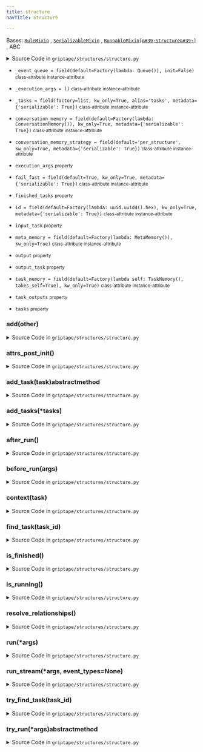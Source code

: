 ```yaml
---
title: structure
navTitle: Structure

---
```


<span id="griptape.structures.structure.Structure"></span>

Bases:
 [`RuleMixin`](../mixins/rule_mixin.mdx#griptape.mixins.rule_mixin.RuleMixin "RuleMixin (griptape.mixins.rule_mixin.RuleMixin)")
,  [`SerializableMixin`](../mixins/serializable_mixin.mdx#griptape.mixins.serializable_mixin.SerializableMixin "SerializableMixin (griptape.mixins.serializable_mixin.SerializableMixin)")
,  [`RunnableMixin[&#39;Structure&#39;]`](../mixins/runnable_mixin.mdx#griptape.mixins.runnable_mixin.RunnableMixin "RunnableMixin (griptape.mixins.runnable_mixin.RunnableMixin)")
, <span title="abc.ABC">ABC</span>

<details><summary>Source Code in <code>griptape&#47;structures&#47;structure.py</code></summary>

```python
@define
class Structure(RuleMixin, SerializableMixin, RunnableMixin["Structure"], ABC):
    id: str = field(default=Factory(lambda: uuid.uuid4().hex), kw_only=True, metadata={"serializable": True})
    _tasks: list[Union[BaseTask, list[BaseTask]]] = field(
        factory=list, kw_only=True, alias="tasks", metadata={"serializable": True}
    )
    conversation_memory: Optional[BaseConversationMemory] = field(
        default=Factory(lambda: ConversationMemory()),
        kw_only=True,
        metadata={"serializable": True},
    )
    conversation_memory_strategy: Literal["per_structure", "per_task"] = field(
        default="per_structure", kw_only=True, metadata={"serializable": True}
    )
    task_memory: TaskMemory = field(
        default=Factory(lambda self: TaskMemory(), takes_self=True),
        kw_only=True,
    )
    meta_memory: MetaMemory = field(default=Factory(lambda: MetaMemory()), kw_only=True)
    fail_fast: bool = field(default=True, kw_only=True, metadata={"serializable": True})
    _execution_args: tuple = ()
    _event_queue: Queue[BaseEvent] = field(default=Factory(lambda: Queue()), init=False)

    def __attrs_post_init__(self) -> None:
        tasks = self._tasks.copy()
        self._tasks.clear()
        self.add_tasks(*tasks)

    def __add__(self, other: BaseTask | list[BaseTask | list[BaseTask]]) -> list[BaseTask]:
        return self.add_tasks(*other) if isinstance(other, list) else self.add_tasks(other)

    @property
    def tasks(self) -> list[BaseTask]:
        tasks = []

        for task in self._tasks:
            if isinstance(task, list):
                tasks.extend(task)
            else:
                tasks.append(task)
        return tasks

    @property
    def execution_args(self) -> tuple:
        return self._execution_args

    @property
    def input_task(self) -> Optional[BaseTask]:
        return self.tasks[0] if self.tasks else None

    @property
    def output_task(self) -> Optional[BaseTask]:
        return self.tasks[-1] if self.tasks else None

    @property
    def output(self) -> BaseArtifact:
        if self.output_task is None:
            raise ValueError("Structure has no output Task. Add a Task to the Structure to generate output.")
        if self.output_task.output is None:
            raise ValueError("Structure's output Task has no output. Run the Structure to generate output.")
        return self.output_task.output

    @property
    def task_outputs(self) -> dict[str, Optional[BaseArtifact]]:
        return {task.id: task.output for task in self.tasks}

    @property
    def finished_tasks(self) -> list[BaseTask]:
        return [s for s in self.tasks if s.is_finished()]

    def is_finished(self) -> bool:
        return all(not s.can_run() for s in self.tasks)

    def is_running(self) -> bool:
        return any(s for s in self.tasks if s.is_running())

    def find_task(self, task_id: str) -> BaseTask:
        if (task := self.try_find_task(task_id)) is not None:
            return task
        raise ValueError(f"Task with id {task_id} doesn't exist.")

    def try_find_task(self, task_id: str) -> Optional[BaseTask]:
        for task in self.tasks:
            if task.id == task_id:
                return task
        return None

    def add_tasks(self, *tasks: BaseTask | list[BaseTask]) -> list[BaseTask]:
        added_tasks = []
        for task in tasks:
            if isinstance(task, list):
                added_tasks.extend(self.add_tasks(*task))
            else:
                added_tasks.append(self.add_task(task))
        return added_tasks

    def context(self, task: BaseTask) -> dict[str, Any]:
        return {"args": self.execution_args, "structure": self}

    def resolve_relationships(self) -> None:
        task_by_id = {}
        for task in self.tasks:
            if task.id in task_by_id:
                raise ValueError(f"Duplicate task with id {task.id} found.")
            task_by_id[task.id] = task

        for task in self.tasks:
            # Ensure parents include this task as a child
            for parent_id in task.parent_ids:
                if parent_id not in task_by_id:
                    raise ValueError(f"Task with id {parent_id} doesn't exist.")
                parent = task_by_id[parent_id]
                if task.id not in parent.child_ids:
                    parent.child_ids.append(task.id)

            # Ensure children include this task as a parent
            for child_id in task.child_ids:
                if child_id not in task_by_id:
                    raise ValueError(f"Task with id {child_id} doesn't exist.")
                child = task_by_id[child_id]
                if task.id not in child.parent_ids:
                    child.parent_ids.append(task.id)

    @observable
    def before_run(self, args: Any) -> None:
        super().before_run(args)
        self._execution_args = args

        [task.reset() for task in self.tasks]

        if self.input_task is not None:
            EventBus.publish_event(
                StartStructureRunEvent(
                    structure_id=self.id,
                    input_task_input=self.input_task.input,
                    input_task_output=self.input_task.output,
                ),
            )

        self.resolve_relationships()

    @observable
    def after_run(self) -> None:
        super().after_run()

        if self.output_task is not None:
            if (
                self.conversation_memory_strategy == "per_structure"
                and self.conversation_memory is not None
                and self.input_task is not None
                and self.output_task.output is not None
            ):
                run = Run(input=self.input_task.input, output=self.output_task.output)

                self.conversation_memory.add_run(run)

            EventBus.publish_event(
                FinishStructureRunEvent(
                    structure_id=self.id,
                    output_task_input=self.output_task.input,
                    output_task_output=self.output_task.output,
                ),
                flush=True,
            )

    @abstractmethod
    def add_task(self, task: BaseTask) -> BaseTask: ...

    @observable
    def run(self, *args) -> Structure:
        self.before_run(args)

        result = self.try_run(*args)

        self.after_run()

        return result

    @observable
    def run_stream(self, *args, event_types: Optional[list[type[BaseEvent]]] = None) -> Iterator[BaseEvent]:
        if event_types is None:
            event_types = [BaseEvent]
        elif FinishStructureRunEvent not in event_types:
            event_types = [*event_types, FinishStructureRunEvent]

        with EventListener(self._event_queue.put, event_types=event_types):
            t = Thread(target=with_contextvars(self.run), args=args)
            t.start()

            while True:
                event = self._event_queue.get()
                if isinstance(event, FinishStructureRunEvent) and event.structure_id == self.id:
                    break
                else:
                    yield event
            t.join()

    @abstractmethod
    def try_run(self, *args) -> Structure: ...
```

</details>

-   `_event_queue = field(default=Factory(lambda: Queue()), init=False)` <small>class-attribute</small> <small>instance-attribute</small>  <span id="griptape.structures.structure.Structure._event_queue"></span> 

-   `_execution_args = ()` <small>class-attribute</small> <small>instance-attribute</small>  <span id="griptape.structures.structure.Structure._execution_args"></span> 

-   `_tasks = field(factory=list, kw_only=True, alias='tasks', metadata={'serializable': True})` <small>class-attribute</small> <small>instance-attribute</small>  <span id="griptape.structures.structure.Structure._tasks"></span> 

-   `conversation_memory = field(default=Factory(lambda: ConversationMemory()), kw_only=True, metadata={'serializable': True})` <small>class-attribute</small> <small>instance-attribute</small>  <span id="griptape.structures.structure.Structure.conversation_memory"></span> 

-   `conversation_memory_strategy = field(default='per_structure', kw_only=True, metadata={'serializable': True})` <small>class-attribute</small> <small>instance-attribute</small>  <span id="griptape.structures.structure.Structure.conversation_memory_strategy"></span> 

-   `execution_args` <small>property</small>  <span id="griptape.structures.structure.Structure.execution_args"></span> 

-   `fail_fast = field(default=True, kw_only=True, metadata={'serializable': True})` <small>class-attribute</small> <small>instance-attribute</small>  <span id="griptape.structures.structure.Structure.fail_fast"></span> 

-   `finished_tasks` <small>property</small>  <span id="griptape.structures.structure.Structure.finished_tasks"></span> 

-   `id = field(default=Factory(lambda: uuid.uuid4().hex), kw_only=True, metadata={'serializable': True})` <small>class-attribute</small> <small>instance-attribute</small>  <span id="griptape.structures.structure.Structure.id"></span> 

-   `input_task` <small>property</small>  <span id="griptape.structures.structure.Structure.input_task"></span> 

-   `meta_memory = field(default=Factory(lambda: MetaMemory()), kw_only=True)` <small>class-attribute</small> <small>instance-attribute</small>  <span id="griptape.structures.structure.Structure.meta_memory"></span> 

-   `output` <small>property</small>  <span id="griptape.structures.structure.Structure.output"></span> 

-   `output_task` <small>property</small>  <span id="griptape.structures.structure.Structure.output_task"></span> 

-   `task_memory = field(default=Factory(lambda self: TaskMemory(), takes_self=True), kw_only=True)` <small>class-attribute</small> <small>instance-attribute</small>  <span id="griptape.structures.structure.Structure.task_memory"></span> 

-   `task_outputs` <small>property</small>  <span id="griptape.structures.structure.Structure.task_outputs"></span> 

-   `tasks` <small>property</small>  <span id="griptape.structures.structure.Structure.tasks"></span> 

<span id="griptape.structures.structure.Structure.__add__"></span>

### **add**(other)

<details><summary>Source Code in <code>griptape&#47;structures&#47;structure.py</code></summary>

```python
def __add__(self, other: BaseTask | list[BaseTask | list[BaseTask]]) -> list[BaseTask]:
    return self.add_tasks(*other) if isinstance(other, list) else self.add_tasks(other)
```

</details>

<span id="griptape.structures.structure.Structure.__attrs_post_init__"></span>

### **attrs_post_init**()

<details><summary>Source Code in <code>griptape&#47;structures&#47;structure.py</code></summary>

```python
def __attrs_post_init__(self) -> None:
    tasks = self._tasks.copy()
    self._tasks.clear()
    self.add_tasks(*tasks)
```

</details>

<span id="griptape.structures.structure.Structure.add_task"></span>

### add_task(task)abstractmethod

<details><summary>Source Code in <code>griptape&#47;structures&#47;structure.py</code></summary>

```python
@abstractmethod
def add_task(self, task: BaseTask) -> BaseTask: ...
```

</details>

<span id="griptape.structures.structure.Structure.add_tasks"></span>

### add_tasks(\*tasks)

<details><summary>Source Code in <code>griptape&#47;structures&#47;structure.py</code></summary>

```python
def add_tasks(self, *tasks: BaseTask | list[BaseTask]) -> list[BaseTask]:
    added_tasks = []
    for task in tasks:
        if isinstance(task, list):
            added_tasks.extend(self.add_tasks(*task))
        else:
            added_tasks.append(self.add_task(task))
    return added_tasks
```

</details>

<span id="griptape.structures.structure.Structure.after_run"></span>

### after_run()

<details><summary>Source Code in <code>griptape&#47;structures&#47;structure.py</code></summary>

```python
@observable
def after_run(self) -> None:
    super().after_run()

    if self.output_task is not None:
        if (
            self.conversation_memory_strategy == "per_structure"
            and self.conversation_memory is not None
            and self.input_task is not None
            and self.output_task.output is not None
        ):
            run = Run(input=self.input_task.input, output=self.output_task.output)

            self.conversation_memory.add_run(run)

        EventBus.publish_event(
            FinishStructureRunEvent(
                structure_id=self.id,
                output_task_input=self.output_task.input,
                output_task_output=self.output_task.output,
            ),
            flush=True,
        )
```

</details>

<span id="griptape.structures.structure.Structure.before_run"></span>

### before_run(args)

<details><summary>Source Code in <code>griptape&#47;structures&#47;structure.py</code></summary>

```python
@observable
def before_run(self, args: Any) -> None:
    super().before_run(args)
    self._execution_args = args

    [task.reset() for task in self.tasks]

    if self.input_task is not None:
        EventBus.publish_event(
            StartStructureRunEvent(
                structure_id=self.id,
                input_task_input=self.input_task.input,
                input_task_output=self.input_task.output,
            ),
        )

    self.resolve_relationships()
```

</details>

<span id="griptape.structures.structure.Structure.context"></span>

### context(task)

<details><summary>Source Code in <code>griptape&#47;structures&#47;structure.py</code></summary>

```python
def context(self, task: BaseTask) -> dict[str, Any]:
    return {"args": self.execution_args, "structure": self}
```

</details>

<span id="griptape.structures.structure.Structure.find_task"></span>

### find_task(task_id)

<details><summary>Source Code in <code>griptape&#47;structures&#47;structure.py</code></summary>

```python
def find_task(self, task_id: str) -> BaseTask:
    if (task := self.try_find_task(task_id)) is not None:
        return task
    raise ValueError(f"Task with id {task_id} doesn't exist.")
```

</details>

<span id="griptape.structures.structure.Structure.is_finished"></span>

### is_finished()

<details><summary>Source Code in <code>griptape&#47;structures&#47;structure.py</code></summary>

```python
def is_finished(self) -> bool:
    return all(not s.can_run() for s in self.tasks)
```

</details>

<span id="griptape.structures.structure.Structure.is_running"></span>

### is_running()

<details><summary>Source Code in <code>griptape&#47;structures&#47;structure.py</code></summary>

```python
def is_running(self) -> bool:
    return any(s for s in self.tasks if s.is_running())
```

</details>

<span id="griptape.structures.structure.Structure.resolve_relationships"></span>

### resolve_relationships()

<details><summary>Source Code in <code>griptape&#47;structures&#47;structure.py</code></summary>

```python
def resolve_relationships(self) -> None:
    task_by_id = {}
    for task in self.tasks:
        if task.id in task_by_id:
            raise ValueError(f"Duplicate task with id {task.id} found.")
        task_by_id[task.id] = task

    for task in self.tasks:
        # Ensure parents include this task as a child
        for parent_id in task.parent_ids:
            if parent_id not in task_by_id:
                raise ValueError(f"Task with id {parent_id} doesn't exist.")
            parent = task_by_id[parent_id]
            if task.id not in parent.child_ids:
                parent.child_ids.append(task.id)

        # Ensure children include this task as a parent
        for child_id in task.child_ids:
            if child_id not in task_by_id:
                raise ValueError(f"Task with id {child_id} doesn't exist.")
            child = task_by_id[child_id]
            if task.id not in child.parent_ids:
                child.parent_ids.append(task.id)
```

</details>

<span id="griptape.structures.structure.Structure.run"></span>

### run(\*args)

<details><summary>Source Code in <code>griptape&#47;structures&#47;structure.py</code></summary>

```python
@observable
def run(self, *args) -> Structure:
    self.before_run(args)

    result = self.try_run(*args)

    self.after_run()

    return result
```

</details>

<span id="griptape.structures.structure.Structure.run_stream"></span>

### run_stream(\*args, event_types=None)

<details><summary>Source Code in <code>griptape&#47;structures&#47;structure.py</code></summary>

```python
@observable
def run_stream(self, *args, event_types: Optional[list[type[BaseEvent]]] = None) -> Iterator[BaseEvent]:
    if event_types is None:
        event_types = [BaseEvent]
    elif FinishStructureRunEvent not in event_types:
        event_types = [*event_types, FinishStructureRunEvent]

    with EventListener(self._event_queue.put, event_types=event_types):
        t = Thread(target=with_contextvars(self.run), args=args)
        t.start()

        while True:
            event = self._event_queue.get()
            if isinstance(event, FinishStructureRunEvent) and event.structure_id == self.id:
                break
            else:
                yield event
        t.join()
```

</details>

<span id="griptape.structures.structure.Structure.try_find_task"></span>

### try_find_task(task_id)

<details><summary>Source Code in <code>griptape&#47;structures&#47;structure.py</code></summary>

```python
def try_find_task(self, task_id: str) -> Optional[BaseTask]:
    for task in self.tasks:
        if task.id == task_id:
            return task
    return None
```

</details>

<span id="griptape.structures.structure.Structure.try_run"></span>

### try_run(\*args)abstractmethod

<details><summary>Source Code in <code>griptape&#47;structures&#47;structure.py</code></summary>

```python
@abstractmethod
def try_run(self, *args) -> Structure: ...
```

</details>
